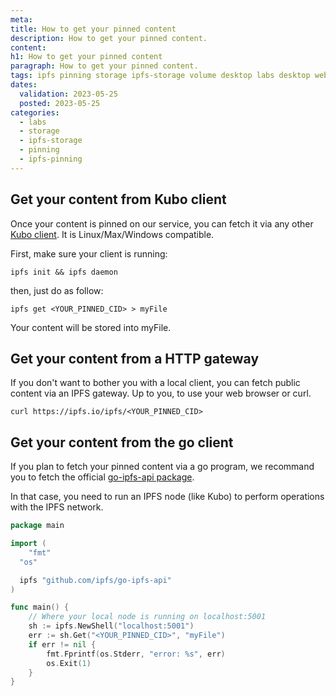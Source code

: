 ```yaml
---
meta:
title: How to get your pinned content
description: How to get your pinned content.
content:
h1: How to get your pinned content
paragraph: How to get your pinned content.
tags: ipfs pinning storage ipfs-storage volume desktop labs desktop web3 gateway kubo
dates:
  validation: 2023-05-25
  posted: 2023-05-25
categories:
  - labs
  - storage
  - ipfs-storage
  - pinning
  - ipfs-pinning
---
```


## Get your content from Kubo client

Once your content is pinned on our service, you can fetch it via any other [Kubo client](https://docs.ipfs.tech/install/command-line/). It is Linux/Max/Windows compatible.

First, make sure your client is running:

```
ipfs init && ipfs daemon
```

then, just do as follow:

```
ipfs get <YOUR_PINNED_CID> > myFile
```

Your content will be stored into myFile.

## Get your content from a HTTP gateway

If you don't want to bother you with a local client, you can fetch public content via an IPFS gateway. Up to you, to use your web browser or curl.

```
curl https://ipfs.io/ipfs/<YOUR_PINNED_CID>
```

## Get your content from the go client

If you plan to fetch your pinned content via a go program, we recommand you to fetch the official [go-ipfs-api package](https://github.com/ipfs/go-ipfs-api).

In that case, you need to run an IPFS node (like Kubo) to perform operations with the IPFS network.

```go
package main

import (
	"fmt"
  "os"

  ipfs "github.com/ipfs/go-ipfs-api"
)

func main() {
	// Where your local node is running on localhost:5001
	sh := ipfs.NewShell("localhost:5001")
	err := sh.Get("<YOUR_PINNED_CID>", "myFile")
	if err != nil {
        fmt.Fprintf(os.Stderr, "error: %s", err)
        os.Exit(1)
	}
}
```